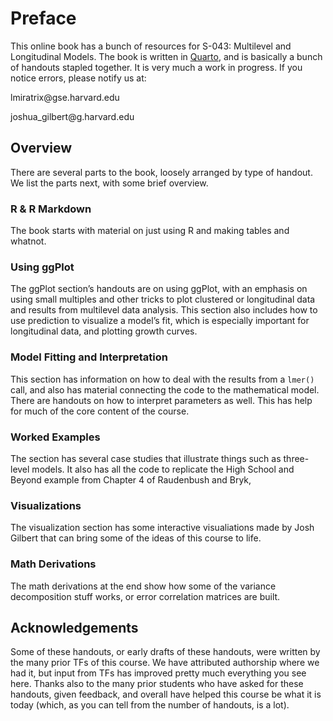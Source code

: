 # Preface {.unnumbered}

This online book has a bunch of resources for S-043: Multilevel and Longitudinal Models. The book is written in [Quarto](https://quarto.org/), and is basically a bunch of handouts stapled together. It is very much a work in progress. If you notice errors, please notify us at:

lmiratrix\@gse.harvard.edu

joshua_gilbert\@g.harvard.edu

## Overview

There are several parts to the book, loosely arranged by type of handout. We list the parts next, with some brief overview.

### R & R Markdown

The book starts with material on just using R and making tables and whatnot.

### Using ggPlot

The ggPlot section's handouts are on using ggPlot, with an emphasis on using small multiples and other tricks to plot clustered or longitudinal data and results from multilevel data analysis. This section also includes how to use prediction to visualize a model's fit, which is especially important for longitudinal data, and plotting growth curves.

### Model Fitting and Interpretation

This section has information on how to deal with the results from a `lmer()` call, and also has material connecting the code to the mathematical model. There are handouts on how to interpret parameters as well. This has help for much of the core content of the course.

### Worked Examples

The section has several case studies that illustrate things such as three-level models. It also has all the code to replicate the High School and Beyond example from Chapter 4 of Raudenbush and Bryk,

### Visualizations

The visualization section has some interactive visualiations made by Josh Gilbert that can bring some of the ideas of this course to life.

### Math Derivations

The math derivations at the end show how some of the variance decomposition stuff works, or error correlation matrices are built.

## Acknowledgements

Some of these handouts, or early drafts of these handouts, were written by the many prior TFs of this course. We have attributed authorship where we had it, but input from TFs has improved pretty much everything you see here. Thanks also to the many prior students who have asked for these handouts, given feedback, and overall have helped this course be what it is today (which, as you can tell from the number of handouts, is a lot).
